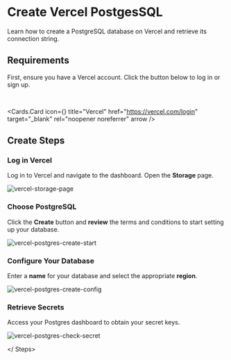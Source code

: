  

# Create Vercel PostgesSQL

Learn how to create a PostgreSQL database on Vercel and retrieve its connection string.

## Requirements

First, ensure you have a Vercel account. Click the button below to log in or sign up.

<br />

<Cards.Card
    icon={<VercelIcon />}
    title="Vercel"
    href="https://vercel.com/login"
    target="_blank"
    rel="noopener noreferrer"
    arrow
/>

## Create Steps

<Steps>

### Log in Vercel

Log in to Vercel and navigate to the dashboard. Open the **Storage** page.

![vercel-storage-page](/images/screenshot/vercel-storage-page.png)

### Choose PostgreSQL

Click the **Create** button and **review** the terms and conditions to start setting up your database.

![vercel-postgres-create-start](/images/screenshot/vercel-postgres-create-start.png)

### Configure Your Database

Enter a **name** for your database and select the appropriate **region**.

![vercel-postgres-create-config](/images/screenshot/vercel-postgres-create-config.png)

### Retrieve Secrets

Access your Postgres dashboard to obtain your secret keys.

![vercel-postgres-check-secret](/images/screenshot/vercel-postgres-check-secret.png)

</ Steps>